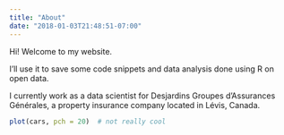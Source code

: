 ```yaml
---
title: "About"
date: "2018-01-03T21:48:51-07:00"
---
```


Hi! Welcome to my website.  

I'll use it to save some code snippets and data analysis done using R on open data.

I currently work as a data scientist for Desjardins Groupes d'Assurances Générales, a property insurance company located in Lévis, Canada.
```r
plot(cars, pch = 20)  # not really cool
```
